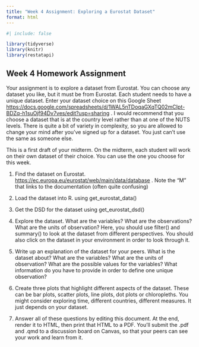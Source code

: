 ```yaml
---
title: "Week 4 Assignment: Exploring a Eurostat Dataset"
format: html
---
```


```r
#| include: false

library(tidyverse)
library(knitr)
library(restatapi)
```


## Week 4 Homework Assignment

Your assignment is to explore a dataset from Eurostat. You can choose any dataset you like, but it must be from Eurostat. Each student needs to have a unique dataset.  Enter your dataset choice on this Google Sheet <https://docs.google.com/spreadsheets/d/1WAL5nTDoqaGXqTQ02mCIpt-BDZq-h1suOjf94Dv7ves/edit?usp=sharing> . I would recommend that you choose a dataset that is at the country level rather than at one of the NUTS levels. There is quite a bit of variety in complexity, so you are allowed to change your mind after you've signed up for a dataset. You just can't use the same as someone else. 

This is a first draft of your midterm. On the midterm, each student will work on their own dataset of their choice. You can use the one you choose for this week. 



1. Find the dataset on Eurostat. <https://ec.europa.eu/eurostat/web/main/data/database> . Note the "M" that links to the documentation (often quite confusing)

2. Load the dataset into R. using get_eurostat_data()

3. Get the DSD for the dataset using get_eurostat_dsd()

4. Explore the dataset. What are the variables? What are the observations? What are the units of observation? Here, you should use filter() and summary() to look at the dataset from different perspectives. You should also click on the dataset in your environment in order to look through it. 

5. Write up an explanation of the dataset for your peers. What is the dataset about? What are the variables? What are the units of observation? What are the possible values for the variables? What information do you have to provide in order to define one unique observation?

6. Create three plots that highlight different aspects of the dataset. These can be bar plots, scatter plots, line plots, dot plots or chloropleths. You might consider exploring time, different countries, different measures. It just depends on your dataset. 

7. Answer all of these questions by editing this document. At the end, render it to HTML, then print that HTML to a PDF. You'll submit the .pdf and .qmd to a discussion board on Canvas, so that your peers can see your work and learn from it.

